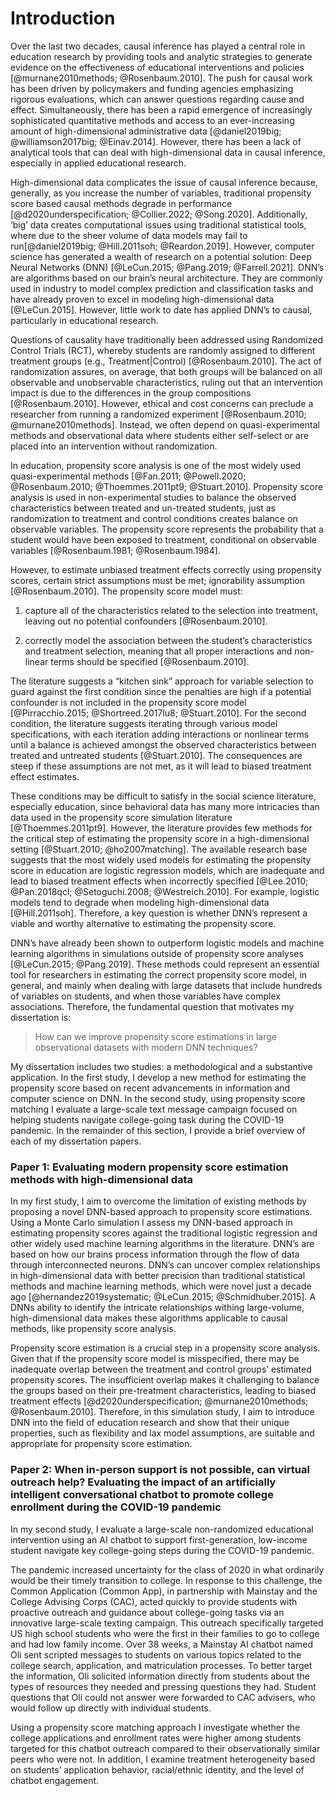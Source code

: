 # Introduction

Over the last two decades, causal inference has played a central role in education research by providing tools and analytic strategies to generate evidence on the effectiveness of educational interventions and policies [@murnane2010methods; @Rosenbaum.2010]. The push for causal work has been driven by policymakers and funding agencies emphasizing rigorous evaluations, which can answer questions regarding cause and effect. Simultaneously, there has been a rapid emergence of increasingly sophisticated quantitative methods and access to an ever-increasing amount of high-dimensional administrative data [@daniel2019big; @williamson2017big; @Einav.2014]. However, there has been a lack of analytical tools that can deal with high-dimensional data in causal inference, especially in applied educational research.

High-dimensional data complicates the issue of causal inference because, generally, as you increase the number of variables, traditional propensity score based causal methods degrade in performance [@d2020underspecification; @Collier.2022; @Song.2020]. Additionally, 'big' data creates computational issues using traditional statistical tools, where due to the sheer volume of data models may fail to run[@daniel2019big; @Hill.2011soh; @Reardon.2019]. However, computer science has generated a wealth of research on a potential solution: Deep Neural Networks (DNN) [@LeCun.2015; @Pang.2019; @Farrell.2021]. DNN's are algorithms based on our brain's neural architecture. They are commonly used in industry to model complex prediction and classification tasks and have already proven to excel in modeling high-dimensional data [@LeCun.2015]. However, little work to date has applied DNN's to causal, particularly in educational research.

Questions of causality have traditionally been addressed using Randomized Control Trials (RCT), whereby students are randomly assigned to different treatment groups (e.g., Treatment\|Control) [@Rosenbaum.2010]. The act of randomization assures, on average, that both groups will be balanced on all observable and unobservable characteristics, ruling out that an intervention impact is due to the differences in the group compositions [@Rosenbaum.2010]. However, ethical and cost concerns can preclude a researcher from running a randomized experiment [@Rosenbaum.2010; @murnane2010methods]. Instead, we often depend on quasi-experimental methods and observational data where students either self-select or are placed into an intervention without randomization.

In education, propensity score analysis is one of the most widely used quasi-experimental methods [@Fan.2011; @Powell.2020; @Rosenbaum.2010; @Thoemmes.2011pt9; @Stuart.2010]. Propensity score analysis is used in non-experimental studies to balance the observed characteristics between treated and un-treated students, just as randomization to treatment and control conditions creates balance on observable variables. The propensity score represents the probability that a student would have been exposed to treatment, conditional on observable variables [@Rosenbaum.1981; @Rosenbaum.1984].

However, to estimate unbiased treatment effects correctly using propensity scores, certain strict assumptions must be met; ignorability assumption [@Rosenbaum.2010]. The propensity score model must:

(1) capture all of the characteristics related to the selection into treatment, leaving out no potential confounders [@Rosenbaum.2010].

(2) correctly model the association between the student's characteristics and treatment selection, meaning that all proper interactions and non-linear terms should be specified [@Rosenbaum.2010].

The literature suggests a "kitchen sink" approach for variable selection to guard against the first condition since the penalties are high if a potential confounder is not included in the propensity score model [@Pirracchio.2015; @Shortreed.2017lu8; @Stuart.2010]. For the second condition, the literature suggests iterating through various model specifications, with each iteration adding interactions or nonlinear terms until a balance is achieved amongst the observed characteristics between treated and untreated students [@Stuart.2010]. The consequences are steep if these assumptions are not met, as it will lead to biased treatment effect estimates.

These conditions may be difficult to satisfy in the social science literature, especially education, since behavioral data has many more intricacies than data used in the propensity score simulation literature [@Thoemmes.2011pt9]. However, the literature provides few methods for the critical step of estimating the propensity score in a high-dimensional setting [@Stuart.2010; @ho2007matching]. The available research base suggests that the most widely used models for estimating the propensity score in education are logistic regression models, which are inadequate and lead to biased treatment effects when incorrectly specified [@Lee.2010; @Pan.2018qcl; @Setoguchi.2008; @Westreich.2010]. For example, logistic models tend to degrade when modeling high-dimensional data [@Hill.2011soh]. Therefore, a key question is whether DNN's represent a viable and worthy alternative to estimating the propensity score.

DNN's have already been shown to outperform logistic models and machine learning algorithms in simulations outside of propensity score analyses [@LeCun.2015; @Pang.2019]. These methods could represent an essential tool for researchers in estimating the correct propensity score model, in general, and mainly when dealing with large datasets that include hundreds of variables on students, and when those variables have complex associations. Therefore, the fundamental question that motivates my dissertation is:

> How can we improve propensity score estimations in large observational datasets with modern DNN techniques?

My dissertation includes two studies: a methodological and a substantive application. In the first study, I develop a new method for estimating the propensity score based on recent advancements in information and computer science on DNN. In the second study, using propensity score matching I evaluate a large-scale text message campaign focused on helping students navigate college-going task during the COVID-19 pandemic. In the remainder of this section, I provide a brief overview of each of my dissertation papers.

### Paper 1: Evaluating modern propensity score estimation methods with high-dimensional data

In my first study, I aim to overcome the limitation of existing methods by proposing a novel DNN-based approach to propensity score estimations. Using a Monte Carlo simulation I assess my DNN-based approach in estimating propensity scores against the traditional logistic regression and other widely used machine learning algorithms in the literature. DNN's are based on how our brains process information through the flow of data through interconnected neurons. DNN's can uncover complex relationships in high-dimensional data with better precision than traditional statistical methods and machine learning methods, which were novel just a decade ago [@hernandez2019systematic; @LeCun.2015; @Schmidhuber.2015]. A DNNs ability to identify the intricate relationships withing large-volume, high-dimensional data makes these algorithms applicable to causal methods, like propensity score analysis.

Propensity score estimation is a crucial step in a propensity score analysis. Given that if the propensity score model is misspecified, there may be inadequate overlap between the treatment and control groups' estimated propensity scores. The insufficient overlap makes it challenging to balance the groups based on their pre-treatment characteristics, leading to biased treatment effects [@d2020underspecification; @murnane2010methods; @Rosenbaum.2010]. Therefore, in this simulation study, I aim to introduce DNN into the field of education research and show that their unique properties, such as flexibility and lax model assumptions, are suitable and appropriate for propensity score estimation.

### Paper 2: When in-person support is not possible, can virtual outreach help? Evaluating the impact of an artificially intelligent conversational chatbot to promote college enrollment during the COVID-19 pandemic

In my second study, I evaluate a large-scale non-randomized educational intervention using an AI chatbot to support first-generation, low-income student navigate key college-going steps during the COVID-19 pandemic.

The pandemic increased uncertainty for the class of 2020 in what ordinarily would be their timely transition to college. In response to this challenge, the Common Application (Common App), in partnership with Mainstay and the College Advising Corps (CAC), acted quickly to provide students with proactive outreach and guidance about college-going tasks via an innovative large-scale texting campaign. This outreach specifically targeted US high school students who were the first in their families to go to college and had low family income. Over 38 weeks, a Mainstay AI chatbot named Oli sent scripted messages to students on various topics related to the college search, application, and matriculation processes. To better target the information, Oli solicited information directly from students about the types of resources they needed and pressing questions they had. Student questions that Oli could not answer were forwarded to CAC advisers, who would follow up directly with individual students.

Using a propensity score matching approach I investigate whether the college applications and enrollment rates were higher among students targeted for this chatbot outreach compared to their observationally similar peers who were not. In addition, I examine treatment heterogeneity based on students' application behavior, racial/ethnic identity, and the level of chatbot engagement.
